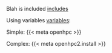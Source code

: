 Blah is included [includes](https://quarto.org/docs/authoring/includes.html)

Using variables [variables](https://quarto.org/docs/authoring/variables.html):

Simple:
{{< meta openhpc >}}

Complex: {{< meta openhpc2.install >}}